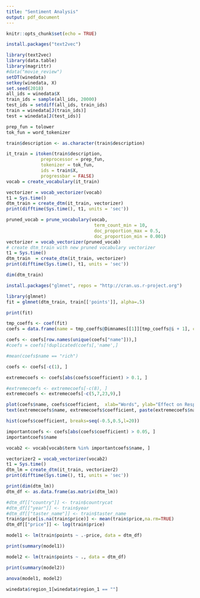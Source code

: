 ```yaml
---
title: "Sentiment Analysis"
output: pdf_document
---
```


```r
knitr::opts_chunk$set(echo = TRUE)
```


```r
install.packages("text2vec")
```


```r
library(text2vec)
library(data.table)
library(magrittr)
#data("movie_review")
setDT(winedata)
setkey(winedata, X)
set.seed(2018)
all_ids = winedata$X
train_ids = sample(all_ids, 20000)
test_ids = setdiff(all_ids, train_ids)
train = winedata[J(train_ids)]
test = winedata[J(test_ids)]
```

```r
prep_fun = tolower
tok_fun = word_tokenizer

train$description <- as.character(train$description)      

it_train = itoken(train$description, 
             preprocessor = prep_fun, 
             tokenizer = tok_fun, 
             ids = train$X, 
             progressbar = FALSE)
vocab = create_vocabulary(it_train)
```

```r
vectorizer = vocab_vectorizer(vocab)
t1 = Sys.time()
dtm_train = create_dtm(it_train, vectorizer)
print(difftime(Sys.time(), t1, units = 'sec'))
```



```r
pruned_vocab = prune_vocabulary(vocab, 
                                 term_count_min = 10, 
                                 doc_proportion_max = 0.5,
                                 doc_proportion_min = 0.001)
vectorizer = vocab_vectorizer(pruned_vocab)
# create dtm_train with new pruned vocabulary vectorizer
t1 = Sys.time()
dtm_train  = create_dtm(it_train, vectorizer)
print(difftime(Sys.time(), t1, units = 'sec'))

dim(dtm_train)
```

```r
install.packages("glmnet", repos = "http://cran.us.r-project.org")
```


```r
library(glmnet)
fit = glmnet(dtm_train, train[['points']], alpha=.5)
```

```r
print(fit)
```


```r
tmp_coeffs <- coef(fit)
coefs = data.frame(name = tmp_coeffs@Dimnames[[1]][tmp_coeffs@i + 1], coefficient = tmp_coeffs@x)
```

```r
coefs <- coefs[row.names(unique(coefs["name"])),]
#coefs = coefs[!duplicated(coefs[,'name',]

#mean(coefs$name == "rich")
```

```r
coefs <- coefs[-c(1), ]
```

```r
extremecoefs <- coefs[abs(coefs$coefficient) > 0.1, ] 
```

```r
#extremecoefs <- extremecoefs[-c(8), ]
extremecoefs <- extremecoefs[-c(5,7,23,9),]
```


```r
plot(coefs$name, coefs$coefficient,  xlab="Words", ylab="Effect on Response")
text(extremecoefs$name, extremecoefs$coefficient, paste(extremecoefs$name, round(extremecoefs$coefficient, 2), sep=", "), cex=0.6)
```

```r
hist(coefs$coefficient, breaks=seq(-0.5,0.5,l=20))
```

```r
importantcoefs <- coefs[abs(coefs$coefficient) > 0.05, ] 
importantcoefs$name
```

```r
vocab2 <- vocab[vocab$term %in% importantcoefs$name, ]

vectorizer2 = vocab_vectorizer(vocab2)
t1 = Sys.time()
dtm_lm = create_dtm(it_train, vectorizer2)
print(difftime(Sys.time(), t1, units = 'sec'))
```



```r
print(dim(dtm_lm))
dtm_df <- as.data.frame(as.matrix(dtm_lm))
```


```r
#dtm_df[["country"]] <- train$countrycat
#dtm_df[["year"]] <- train$year
#dtm_df[["taster_name"]] <- train$taster_name
train$price[is.na(train$price)] <- mean(train$price,na.rm=TRUE)  
dtm_df[["price"]] <- log(train$price)

```


```r
model1 <- lm(train$points ~ .-price, data = dtm_df)
```

```r
print(summary(model1))
```

```r
model2 <- lm(train$points ~ ., data = dtm_df)
```

```r
print(summary(model2))
```

```r
anova(model1, model2)
```

```r
winedata$region_1[winedata$region_1 == ""]
```

